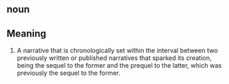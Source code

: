 == noun ==

== Meaning ==

#A narrative that is chronologically set within the interval between two previously written or published narratives that sparked its creation, being the sequel to the former and the prequel to the latter, which was previously the sequel to the former.